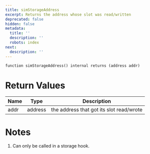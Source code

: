 ```yaml
---
title: simStorageAddress
excerpt: Returns the address whose slot was read/written
deprecated: false
hidden: false
metadata:
  title: ''
  description: ''
  robots: index
next:
  description: ''
---
```

```solidity
function simStorageAddress() internal returns (address addr)
```

# Return Values

| Name | Type    | Description                              |
| ---- | ------- | ---------------------------------------- |
| addr | address | the address that got its slot read/wrote |

# Notes

1. Can only be called in a storage hook.
